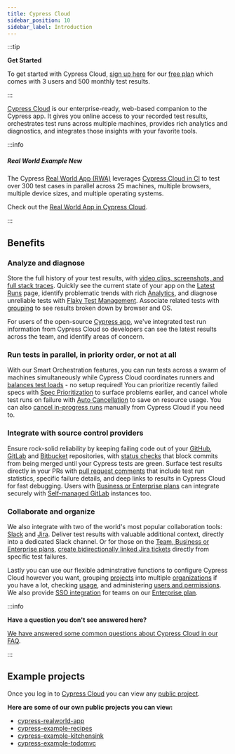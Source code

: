 ```yaml
---
title: Cypress Cloud
sidebar_position: 10
sidebar_label: Introduction
---
```


:::tip

<strong>
  <Icon name="star" /> Get Started
</strong>

To get started with Cypress Cloud,
[sign up here](https://cloud.cypress.io/signup) for our
[free plan](https://www.cypress.io/pricing) which comes with 3 users and 500
monthly test results.

:::

[Cypress Cloud](https://on.cypress.io/cloud) is our enterprise-ready, web-based
companion to the Cypress app. It gives you online access to your recorded test
results, orchestrates test runs across multiple machines, provides rich
analytics and diagnostics, and integrates those insights with your favorite
tools.

<!-- textlint-disable -->

<DocsVideo src="https://vimeo.com/736212167" />

<!-- textlint-enable -->

:::info

##### <Icon name="graduation-cap" /> Real World Example <Badge type="success">New</Badge>

The Cypress
[Real World App (RWA)](https://github.com/cypress-io/cypress-realworld-app)
leverages [Cypress Cloud in CI](https://cloud.cypress.io/projects/7s5okt) to
test over 300 test cases in parallel across 25 machines, multiple browsers,
multiple device sizes, and multiple operating systems.

Check out the <Icon name="github" />
[Real World App in Cypress Cloud](https://cloud.cypress.io/projects/7s5okt).

:::

## Benefits

### Analyze and diagnose

Store the full history of your test results, with
[video clips, screenshots, and full stack traces](/guides/cloud/recorded-runs#Attempts-and-errors).
Quickly see the current state of your app on the
[Latest Runs](/guides/cloud/recorded-runs#Latest-Runs) page, identify
problematic trends with rich [Analytics](/guides/cloud/analytics), and diagnose
unreliable tests with
[Flaky Test Management](/guides/cloud/flaky-test-management). Associate related
tests with
[grouping](/guides/cloud/smart-orchestration/parallelization#Grouping-by-browser)
to see results broken down by browser and OS.

<DocsImage
  src="/img/dashboard/dashboard-runs-list.png"
  alt="Cloud Screenshot"
/>

For users of the open-source [Cypress app](/guides/core-concepts/cypress-app),
we've integrated test run information from Cypress Cloud so developers can see
the latest results across the team, and identify areas of concern.

<DocsImage
  src="/img/dashboard/v10/runs-list-in-cypress-app.png"
  alt="Runs List"
/>

### Run tests in parallel, in priority order, or not at all

With our Smart Orchestration features, you can run tests across a swarm of
machines simultaneously while Cypress Cloud coordinates runners and
[balances test loads](/guides/cloud/smart-orchestration/load-balancing#Balance-strategy) -
no setup required! You can prioritize recently failed specs with
[Spec Prioritization](/guides/cloud/smart-orchestration/spec-prioritization) to
surface problems earlier, and cancel whole test runs on failure with
[Auto Cancellation](/guides/cloud/smart-orchestration/run-cancellation) to save
on resource usage. You can also
[cancel in-progress runs](/guides/cloud/recorded-runs#Run-cancellation) manually
from Cypress Cloud if you need to.

<DocsImage
  src="/img/dashboard/introduction/orchestration-diagram.png"
  alt="Diagram comparing serial and parallel test configurations"
/>

### Integrate with source control providers

Ensure rock-solid reliability by keeping failing code out of your
[GitHub](https://github.com), [GitLab](https://gitlab.com) and
[Bitbucket](https://bitbucket.org) repositories, with
[status checks](/guides/cloud/integrations/source-control/github#Status-checks)
that block commits from being merged until your Cypress tests are green. Surface
test results directly in your PRs with
[pull request comments](/guides/cloud/integrations/source-control/github#Pull-request-comments)
that include test run statistics, specific failure details, and deep links to
results in Cypress Cloud for fast debugging. Users with
[Business or Enterprise plans](https://www.cypress.io/pricing/) can integrate
securely with
[Self-managed GitLab](https://docs.gitlab.com/ee/subscriptions/self_managed/)
instances too.

<DocsImage
  src="/img/dashboard/github-integration/status-checks-per-spec.jpg"
  alt="Status checks per spec"
/>

### Collaborate and organize

We also integrate with two of the world's most popular collaboration tools:
[Slack](https://slack.com/) and [Jira](https://www.atlassian.com/software/jira).
Deliver test results with valuable additional context, directly into a dedicated
Slack channel. Or for those on the
[Team, Business or Enterprise plans](https://www.cypress.io/pricing/),
[create bidirectionally linked Jira tickets](/guides/cloud/integrations/jira#Creating-a-Jira-issue-for-a-test-case)
directly from specific test failures.

<DocsImage
  src="/img/dashboard/slack-integration/cypress-slack-integration-channel-feed.jpg"
  alt="Cypress notification feed in Slack channel"
  width={560}
/>

Lastly you can use our flexible adminstrative functions to configure Cypress
Cloud however you want, grouping
[projects](/guides/cloud/account-management/projects) into multiple
[organizations](/guides/cloud/account-management/organizations) if you have a
lot, checking [usage](/guides/cloud/account-management/billing-and-usage), and
administering
[users and permissions](/guides/cloud/account-management/users#User-roles). We
also provide [SSO integration](/guides/cloud/account-management/enterprise-sso)
for teams on our [Enterprise plan](https://www.cypress.io/pricing/).

:::info

<strong>Have a question you don't see answered here?</strong>

[We have answered some common questions about Cypress Cloud in our FAQ](/faq/questions/cloud-faq).

:::

## Example projects

Once you log in to [Cypress Cloud](https://on.cypress.io/cloud) you can view any
[public project](/guides/cloud/account-management/projects#Public-vs-Private).

**Here are some of our own public projects you can view:**

- [<Icon name="folder-open" /> cypress-realworld-app](https://cloud.cypress.io/projects/7s5okt)
- [<Icon name="folder-open" /> cypress-example-recipes](https://cloud.cypress.io/#/projects/6p53jw)
- [<Icon name="folder-open" /> cypress-example-kitchensink](https://cloud.cypress.io/#/projects/4b7344)
- [<Icon name="folder-open" /> cypress-example-todomvc](https://cloud.cypress.io/#/projects/245obj)
